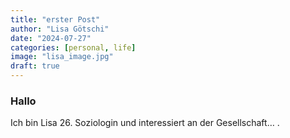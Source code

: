 ```yaml
---
title: "erster Post"
author: "Lisa Götschi"
date: "2024-07-27"
categories: [personal, life]
image: "lisa_image.jpg"
draft: true
---
```


### Hallo

Ich bin Lisa 26. Soziologin und interessiert an der Gesellschaft... .
